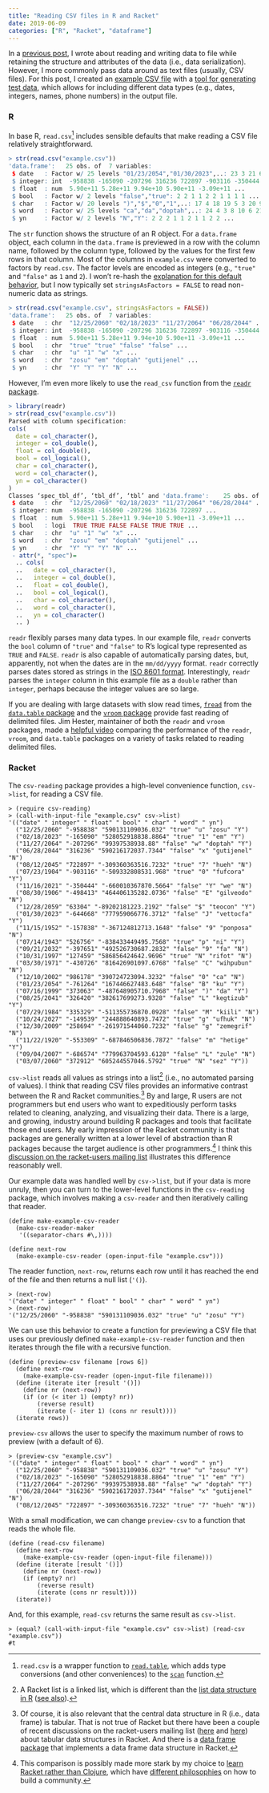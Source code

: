 ```yaml
---
title: "Reading CSV files in R and Racket"
date: 2019-06-09
categories: ["R", "Racket", "dataframe"]
---
```


In a [previous post](/post/data-serialization-in-r-and-racket/), I wrote about reading and writing data to file while retaining the structure and attributes of the data (i.e., data serialization). However, I more commonly pass data around as text files (usually, CSV files). For this post, I created an [example CSV file](/data/example.csv) with a [tool for generating test data](http://convertcsv.com/generate-test-data.htm), which allows for including different data types (e.g., dates, integers, names, phone numbers) in the output file.

### R

In base R, `read.csv`^[`read.csv` is a wrapper function to [`read.table`](https://stat.ethz.ch/R-manual/R-devel/RHOME/library/utils/html/read.table.html), which adds type conversions (and other conveniences) to the [`scan`](https://stat.ethz.ch/R-manual/R-devel/RHOME/library/base/html/scan.html) function.] includes sensible defaults that make reading a CSV file relatively straightforward. 

``` r
> str(read.csv("example.csv"))
'data.frame':	25 obs. of  7 variables:
 $ date   : Factor w/ 25 levels "01/23/2054","01/30/2023",..: 23 3 21 6 11 9 19 13 24 2 ...
 $ integer: int  -958838 -165090 -207296 316236 722897 -903116 -350444 -498413 63304 -644668 ...
 $ float  : num  5.90e+11 5.28e+11 9.94e+10 5.90e+11 -3.09e+11 ...
 $ bool   : Factor w/ 2 levels "false","true": 2 2 1 1 2 2 1 1 1 1 ...
 $ char   : Factor w/ 20 levels ")","$","0","1",..: 17 4 18 19 5 3 20 9 2 11 ...
 $ word   : Factor w/ 25 levels "ca","da","doptah",..: 24 4 3 8 10 6 21 7 18 20 ...
 $ yn     : Factor w/ 2 levels "N","Y": 2 2 2 1 1 2 1 1 2 2 ...
```

The `str` function shows the structure of an R object. For a `data.frame` object, each column in the `data.frame` is previewed in a row with the column name, followed by the column type, followed by the values for the first few rows in that column. Most of the columns in `example.csv` were converted to factors by `read.csv`. The factor levels are encoded as integers (e.g., `"true"` and `"false"` as `1` and `2`). I won't re-hash the [explanation for this default behavior](https://simplystatistics.org/posts/2015-07-24-stringsasfactors-an-unauthorized-biography/), but I now typically set `stringsAsFactors = FALSE` to read non-numeric data as strings. 

``` r
> str(read.csv("example.csv", stringsAsFactors = FALSE))
'data.frame':	25 obs. of  7 variables:
 $ date   : chr  "12/25/2060" "02/18/2023" "11/27/2064" "06/28/2044" ...
 $ integer: int  -958838 -165090 -207296 316236 722897 -903116 -350444 -498413 63304 -644668 ...
 $ float  : num  5.90e+11 5.28e+11 9.94e+10 5.90e+11 -3.09e+11 ...
 $ bool   : chr  "true" "true" "false" "false" ...
 $ char   : chr  "u" "1" "w" "x" ...
 $ word   : chr  "zosu" "em" "doptah" "gutijenel" ...
 $ yn     : chr  "Y" "Y" "Y" "N" ...
```

However, I'm even more likely to use the `read_csv` function from the [`readr` package](https://readr.tidyverse.org).

``` r
> library(readr)
> str(read_csv("example.csv"))
Parsed with column specification:
cols(
  date = col_character(),
  integer = col_double(),
  float = col_double(),
  bool = col_logical(),
  char = col_character(),
  word = col_character(),
  yn = col_character()
)
Classes ‘spec_tbl_df’, ‘tbl_df’, ‘tbl’ and 'data.frame':	25 obs. of  7 variables:
 $ date   : chr  "12/25/2060" "02/18/2023" "11/27/2064" "06/28/2044" ...
 $ integer: num  -958838 -165090 -207296 316236 722897 ...
 $ float  : num  5.90e+11 5.28e+11 9.94e+10 5.90e+11 -3.09e+11 ...
 $ bool   : logi  TRUE TRUE FALSE FALSE TRUE TRUE ...
 $ char   : chr  "u" "1" "w" "x" ...
 $ word   : chr  "zosu" "em" "doptah" "gutijenel" ...
 $ yn     : chr  "Y" "Y" "Y" "N" ...
 - attr(*, "spec")=
  .. cols(
  ..   date = col_character(),
  ..   integer = col_double(),
  ..   float = col_double(),
  ..   bool = col_logical(),
  ..   char = col_character(),
  ..   word = col_character(),
  ..   yn = col_character()
  .. )
```

`readr` flexibly parses many data types. In our example file, `readr` converts the `bool` column of `"true"` and `"false"` to R's logical type represented as `TRUE` and `FALSE`. `readr` is also capable of automatically parsing dates, but, apparently, not when the dates are in the `mm/dd/yyyy` format. [`readr` correctly parses dates stored as strings in the [ISO 8601 format](https://en.wikipedia.org/wiki/ISO_8601).]{.aside} Interestingly, `readr` parses the `integer` column in this example file as a `double` rather than `integer`, perhaps because the integer values are so large.

If you are dealing with large datasets with slow read times, [`fread`](https://www.rdocumentation.org/packages/data.table/versions/1.12.2/topics/fread) from the [`data.table` package](https://rdatatable.gitlab.io/data.table/) and the [`vroom` package](http://vroom.r-lib.org) provide fast reading of delimited files. Jim Hester, maintainer of both the `readr` and `vroom` packages, made a [helpful video](https://www.youtube.com/watch?v=ZP_y5eaAc60) comparing the performance of the `readr`, `vroom`, and `data.table` packages on a variety of tasks related to reading delimited files.

### Racket 

The `csv-reading` package provides a high-level convenience function, `csv->list`, for reading a CSV file. 

``` racket
> (require csv-reading)
> (call-with-input-file "example.csv" csv->list)
'(("date" " integer" " float" " bool" " char" " word" " yn")
  ("12/25/2060" "-958838" "590131109036.032" "true" "u" "zosu" "Y")
  ("02/18/2023" "-165090" "528052918838.8864" "true" "1" "em" "Y")
  ("11/27/2064" "-207296" "99397538938.88" "false" "w" "doptah" "Y")
  ("06/28/2044" "316236" "590216172037.7344" "false" "x" "gutijenel" "N")
  ("08/12/2045" "722897" "-309360363516.7232" "true" "7" "hueh" "N")
  ("07/23/1904" "-903116" "-509332808531.968" "true" "0" "fufcora" "Y")
  ("11/16/2021" "-350444" "-660010367870.5664" "false" "Y" "we" "N")
  ("08/30/1906" "-498413" "464406135282.0736" "false" "E" "gilveodo" "N")
  ("12/28/2059" "63304" "-89202181223.2192" "false" "$" "teocon" "Y")
  ("01/30/2023" "-644668" "777959066776.3712" "false" "J" "vettocfa" "Y")
  ("11/15/1952" "-157838" "-367124812713.1648" "false" "9" "ponposa" "N")
  ("07/14/1943" "526756" "-838433449495.7568" "true" "p" "ni" "Y")
  ("09/21/2032" "-397651" "492526730687.2832" "false" "9" "fa" "N")
  ("10/31/1997" "127459" "586856424642.9696" "true" "N" "rifot" "N")
  ("03/30/1971" "-430726" "816426901097.6768" "false" "C" "wihpubun" "N")
  ("12/10/2002" "986178" "390724723094.3232" "false" "0" "ca" "N")
  ("01/23/2054" "-761264" "167446627483.648" "false" "B" "ku" "Y")
  ("07/16/1999" "373063" "-487648905710.7968" "false" ")" "da" "Y")
  ("08/25/2041" "326420" "382617699273.9328" "false" "L" "kegtizub" "Y")
  ("07/29/1984" "335329" "-511355736870.0928" "false" "M" "kiili" "N")
  ("10/24/2027" "-149539" "244888640893.7472" "true" "g" "ufhuk" "N")
  ("12/30/2009" "258694" "-261971544060.7232" "false" "g" "zemegrif" "N")
  ("11/22/1920" "-553309" "-687846506836.7872" "false" "m" "hetige" "Y")
  ("09/04/2007" "-686574" "779963704593.6128" "false" "L" "zule" "N")
  ("03/07/2060" "372912" "605244557046.5792" "true" "N" "sez" "Y"))
```

`csv->list` reads all values as strings into a list^[A Racket list is a linked list, which is different than the [list data structure in R](https://www.rdocumentation.org/packages/base/versions/3.6.0/topics/list) ([see also](https://stackoverflow.com/questions/29417134/what-is-the-difference-between-a-list-and-a-pairlist-in-r)).] (i.e., no automated parsing of values). I think that reading CSV files provides an informative contrast between the R and Racket communities.^[Of course, it is also relevant that the central data structure in R (i.e., data frame) is tabular. That is not true of Racket but there have been a couple of recent discussions on the racket-users mailing list ([here](https://groups.google.com/d/msg/racket-users/3Ve4UlOmnpo/udLRfywiBgAJ) and [here](https://groups.google.com/d/msg/racket-users/7MCIp7RmTh8/IIJLsC9ADAAJ)) about tabular data structures in Racket. And there is a [data frame package](https://docs.racket-lang.org/data-frame/index.html?q=data%20frame) that implements a data frame data structure in Racket.] By and large, R users are not programmers but end users who want to expeditiously perform tasks related to cleaning, analyzing, and visualizing their data. There is a large, and growing, industry around building R packages and tools that facilitate those end users. My early impression of the Racket community is that packages are generally written at a lower level of abstraction than R packages because the target audience is other programmers.^[This comparison is possibly made more stark by my choice to [learn Racket rather than Clojure](/post/programming-horizons/), which have [different philosophies](https://qr.ae/TWh7Ur) on how to build a community.] I think this [discussion on the racket-users mailing list](https://groups.google.com/forum/#!msg/racket-users/1STqCq2dzSs/aMHeIhsIBAAJ) illustrates this difference reasonably well.

Our example data was handled well by `csv->list`, but if your data is more unruly, then you can turn to the lower-level functions in the `csv-reading` package, which involves making a `csv-reader` and then iteratively calling that reader.  

``` racket
(define make-example-csv-reader
  (make-csv-reader-maker
   '((separator-chars #\,))))

(define next-row
  (make-example-csv-reader (open-input-file "example.csv")))
```

The reader function, `next-row`, returns each row until it has reached the end of the file and then returns a null list (`'()`).

``` racket
> (next-row)
'("date" " integer" " float" " bool" " char" " word" " yn")
> (next-row)
'("12/25/2060" "-958838" "590131109036.032" "true" "u" "zosu" "Y")
```

We can use this behavior to create a function for previewing a CSV file that uses our previously defined `make-example-csv-reader` function and then iterates through the file with a recursive function.

``` racket
(define (preview-csv filename [rows 6])
  (define next-row
    (make-example-csv-reader (open-input-file filename)))
  (define (iterate iter [result '()])
    (define nr (next-row))
    (if (or (< iter 1) (empty? nr))
        (reverse result)
        (iterate (- iter 1) (cons nr result))))
  (iterate rows))
```

`preview-csv` allows the user to specify the maximum number of rows to preview (with a default of 6).

``` racket
> (preview-csv "example.csv")
'(("date" " integer" " float" " bool" " char" " word" " yn")
  ("12/25/2060" "-958838" "590131109036.032" "true" "u" "zosu" "Y")
  ("02/18/2023" "-165090" "528052918838.8864" "true" "1" "em" "Y")
  ("11/27/2064" "-207296" "99397538938.88" "false" "w" "doptah" "Y")
  ("06/28/2044" "316236" "590216172037.7344" "false" "x" "gutijenel" "N")
  ("08/12/2045" "722897" "-309360363516.7232" "true" "7" "hueh" "N"))
```

With a small modification, we can change `preview-csv` to a function that reads the whole file.

``` racket
(define (read-csv filename)
  (define next-row
    (make-example-csv-reader (open-input-file filename)))
  (define (iterate [result '()])
    (define nr (next-row))
    (if (empty? nr)
        (reverse result)
        (iterate (cons nr result))))
  (iterate))
```

And, for this example, `read-csv` returns the same result as `csv->list`.

``` racket
> (equal? (call-with-input-file "example.csv" csv->list) (read-csv "example.csv"))
#t
```
